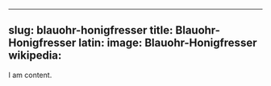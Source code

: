 
---
slug: blauohr-honigfresser
title: Blauohr-Honigfresser
latin:
image: Blauohr-Honigfresser
wikipedia: 
---

I am content.
